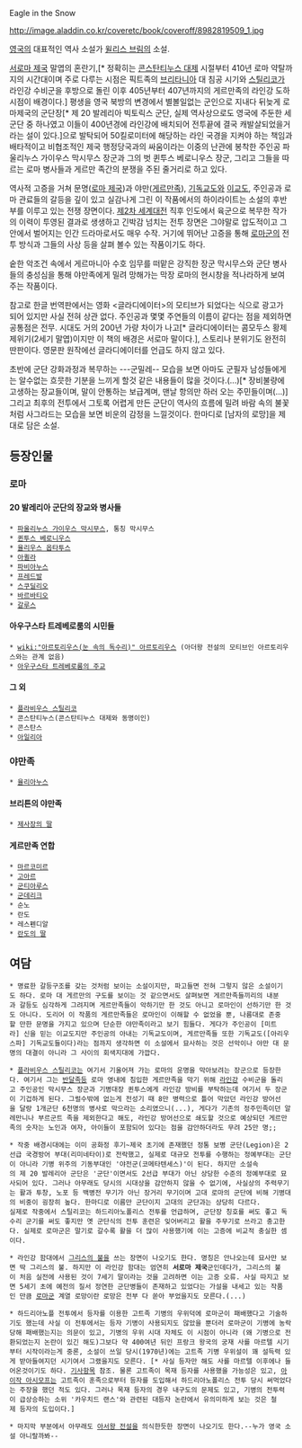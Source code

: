 Eagle in the Snow

http://image.aladdin.co.kr/coveretc/book/coveroff/8982819509_1.jpg

[[영국]]의 대표적인 역사 소설가 [[윌리스 브림]]의 소설. 

[[서로마 제국]] 말엽의 혼란기,[* 정확히는 [[콘스탄티누스 대제]] 시절부터 410년 로마 약탈까지의 시간대이며 주로 다루는 시점은 픽트족의 [[브리타니아]] 대 침공 시기와 [[스틸리코]]가 라인강 수비군을 후방으로 돌린 이후 405년부터 407년까지의 게르만족의 라인강 도하 시점이 배경이다.] 평생을 영국 북방의 변경에서 별볼일없는 군인으로 지내다 뒤늦게 로마제국의 군단장[* 제 20 발레리아 빅토릭스 군단, 실제 역사상으로도 영국에 주둔한 세 군단 중 하나였고 이들이 400년경에 라인강에 배치되어 전투끝에 결국 캐발살되었을거라는 설이 있다.]으로 발탁되어 50킬로미터에 해당하는 라인 국경을 지켜야 하는 책임과 배타적이고 비협조적인 제국 행정당국과의 싸움이라는 이중의 난관에 봉착한 주인공 파울리누스 가이우스 막시무스 장군과 그의 벗 퀸투스 베로니우스 장군, 그리고 그들을 따르는 로마 병사들과 게르만 족간의 분쟁을 주된 줄거리로 하고 있다. 

역사적 고증을 거쳐 문명([[로마 제국]])과 야만([[게르만족]]), [[기독교]]도와 [[이교도]], 주인공과 로마 관료들의 갈등을 깊이 있고 실감나게 그린 이 작품에서의 하이라이트는 소설의 후반부를 이루고 있는 전쟁 장면이다. [[제2차 세계대전]] 직후 인도에서 육군으로 복무한 작가의 이력이 투영된 결과로 생생하고 긴박감 넘치는 전투 장면은 그야말로 압도적이고 그 안에서 벌어지는 인간 드라마로서도 매우 수작. 거기에 뛰어난 고증을 통해 [[로마군]]의 전투 방식과 그들의 사상 등을 살펴 볼수 있는 작품이기도 하다.

숱한 악조건 속에서 게르마니아 수호 임무를 떠맡은 강직한 장군 막시무스와 군단 병사들의 충성심을 통해 야만족에게 밀려 망해가는 막장 로마의 현시창을 적나라하게 보여 주는 작품이다.

참고로 한글 번역판에서는 영화 <글라디에이터>의 모티브가 되었다는 식으로 광고가 되어 있지만 사실 전혀 상관 없다. 주인공과 몇몇 주연들의 이름이 같다는 점을 제외하면 공통점은 전무. 시대도 거의 200년 가량 차이가 나고[* 글라디에이터는 콤모두스 황제 제위기(2세기 말엽)이지만 이 책의 배경은 서로마 말이다.], 스토리나 분위기도 완전히 딴판이다. 영문판 원작에선 글라디에이터를 언급도 하지 않고 있다.

초반에 군단 강화과정과 복무하는 ---군밀레-- 모습을 보면 아마도 군필자 남성들에게는 알수없는 흐믓한 기분을 느끼게 할것 같은 내용들이 많을 것이다.(...)[* 장비불량에 고생하는 장교들이며, 말이 안통하는 보급계며, 맨날 항의만 하러 오는 주민들이며(...)] 그리고 최후의 전투에서 그토록 어렵게 만든 군단이 역사의 흐름에 밀려 바람 속의 불꽃처럼 사그라드는 모습을 보면 비운의 감정을 느낄것이다. 한마디로 [남자의 로망]을 제대로 담은 소설.

== 등장인물 ==
=== 로마 ===
==== 20 발레리아 군단의 장교와 병사들 ====
 * [[파울리누스 가이우스 막시무스]], 통칭 막시무스
 * [[퀸투스 베로니우스]]
 * [[율리우스 옵타투스]]
 * [[아퀼라]]
 * [[파비아누스]]
 * [[프레드발]]
 * [[스쿠딜리오]]
 * [[바르바티오]]
 * [[갈루스]]

==== 아우구스타 트레베로룸의 시민들 ====
 * [[wiki:"아르토리우스(눈 속의 독수리)" 아르토리우스]] (아더왕 전설의 모티브인 아르토리우스와는 관계 없음)
 * [[아우구스타 트레베로룸의 주교]]

==== 그 외 ====
 * [[플라비우스 스틸리코]]
 * 콘스탄티누스(콘스탄티누스 대제와 동명이인)
 * 콘스탄스
 * [[아일리아]]


=== 야만족 ===
 * [[율리아누스]] 

==== 브리튼의 야만족 ====
 * [[제사장의 딸]]

==== 게르만족 연합 ====
 * [[마르코미르]]
 * [[고아르]]
 * [[군티아루스]]
 * [[군데리크]]
 * 순노
 * 란도
 * 레스펜디알
 * [[란도의 딸]]

== 여담 ==
 * 명료한 갈등구조를 갖는 것처럼 보이는 소설이지만, 파고들면 전혀 그렇지 않은 소설이기도 하다. 로마 대 게르만의 구도를 보이는 것 같으면서도 살펴보면 게르만족들끼리의 내분과 갈등도 심각하게 그려지며 게르만족들이 악하기만 한 것도 아니고 로마인이 선하기만 한 것도 아니다. 도리어 이 작품의 게르만족들은 로마인이 이해할 수 없었을 뿐, 나름대로 존중할 만한 문명을 가지고 있으며 단순한 야만족이라고 보기 힘들다. 게다가 주인공이 [미트라] 신을 믿는 이교도지만 주인공의 아내는 기독교도이며, 게르만족들 또한 기독교도([아리우스파] 기독교도들이다)라는 점까지 생각하면 이 소설에서 묘사하는 것은 선악이나 야만 대 문명의 대결이 아니라 그 사이의 회색지대에 가깝다.

 * [[플라비우스 스틸리코]]는 여기서 기울어져 가는 로마의 운명을 막아보려는 장군으로 등장한다. 여기서 그는 [[반달]]족등 로마 영내에 침입한 게르만족을 막기 위해 [[라인강]] 수비군을 돌리고 주인공인 막시무스 장군과 기병대장 퀸투스에게 라인강 방비를 부탁하는데 여기서 두 장군이 기겁하게 된다. 그럴수밖에 없는게 전성기 때 8만 병력으로 틀어 막았던 라인강 방어선을 달랑 1개군단 6천명의 병사로 막으라는 소리였으니(...), 게다가 기존의 정주민족이던 알레만니나 부르군트 족을 제외한다고 해도, 라인강 방어선으로 쇄도할 것으로 예상되던 게르만족의 숫자는 노인과 여자, 아이들이 포함되어 있다는 점을 감안하더라도 무려 25만 명;;

 * 작중 배경시대에는 이미 공화정 후기~제국 초기에 존재했던 정통 보병 군단(Legion)은 2선급 국경방어 부대(리미네타이)로 전락했고, 실제로 대규모 전투를 수행하는 정예부대는 군단이 아니라 기병 위주의 기동부대인 '야전군(코메타텐세스)'이 된다. 하지만 소설속의 제 20 발레리아 군단은 '군단'이면서도 2선급 부대가 아닌 상당한 수준의 정예부대로 묘사되어 있다. 그러나 아무래도 당시의 시대상을 감안하지 않을 수 없기에, 사실상의 주력무기는 활과 투창, 노포 등 백병전 무기가 아닌 장거리 무기이며 고대 로마의 군단에 비해 기병대의 비중이 굉장히 높다. 한마디로 이름만 군단이지 고대의 군단과는 상당히 다르다.
 실제로 작중에서 스틸리코는 하드리아노폴리스 전투를 언급하며, 군단장 칭호를 써도 좋고 독수리 군기를 써도 좋지만 옛 군단식의 전투 훈련은 잊어버리고 활을 주무기로 쓰라고 충고한다. 실제로 로마군은 말기로 갈수록 활을 더 많이 사용했기에 이는 고증에 비교적 충실한 셈이다.

 * 라인강 함대에서 [[그리스의 불]]을 쓰는 장면이 나오기도 한다. 명칭은 안나오는데 묘사만 보면 딱 그리스의 불. 하지만 이 라인강 함대는 엄연히 '''서로마 제국'''군인데다가, 그리스의 불이 처음 실전에 사용된 것이 7세기 말이라는 것을 고려하면 이는 고증 오류. 사실 따지고 보면 5세기 초에 예전의 질서 정연한 군단병들이 존재하고 있었다는 가설을 내세고 있는 작품인 만큼 [[로마군]] 계열 로망이란 로망은 전부 다 쏟아 부었을지도 모른다.(...)

 * 하드리아노플 전투에서 등자를 이용한 고트족 기병의 우위덕에 로마군이 패배했다고 기술하기도 했는데 사실 이 전투에서는 등자 기병이 사용되지도 않았을 뿐더러 로마군이 기병에 농락당해 패배했는지는 의문이 있고, 기병의 우위 시대 자체도 이 시점이 아니라 (왜 기병으로 전환되었는지 논란이 있긴 해도)그보다 약 400여년 뒤인 프랑크 왕국의 궁재 사를 마르텔 시기부터 시작이라는게 중론, 소설이 쓰일 당시(1970년)에는 고트족 기병 우위설이 꽤 설득력 있게 받아들여지던 시기여서 그랬을지도 모른다. [* 사실 등자만 해도 사를 마르텔 이후에나 들어온것이기도 하다. [[기사]]항목 참조. 물론 고트족이 목재 등자를 사용했을 가능성은 있고, [[아이작 아시모프]]는 고트족이 훈족으로부터 등자를 도입해서 하드리아노폴리스 전투 당시 써먹었다는 주장을 했던 적도 있다. 그러나 목재 등자의 경우 내구도의 문제도 있고, 기병의 전투력이 급상승하는 소위 '카우치드 랜스'와 관련된 대등자 논란에서 유의미하게 보는 것은 철제 등자의 도입이다.]




 * 마지막 부분에서 아무래도 [[아서왕 전설]]을 의식한듯한 장면이 나오기도 한다.--누가 영국 소설 아니랄까봐--
